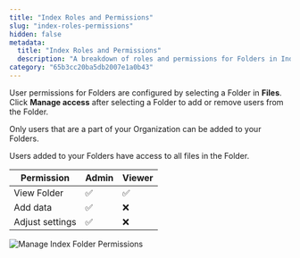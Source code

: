 ```yaml
---
title: "Index Roles and Permissions"
slug: "index-roles-permissions"
hidden: false
metadata: 
  title: "Index Roles and Permissions"
  description: "A breakdown of roles and permissions for Folders in Index."
category: "65b3cc20ba5db2007e1a0b43"
---
```


User permissions for Folders are configured by selecting a Folder in **Files**. Click **Manage access** after selecting a Folder to add or remove users from the Folder. 

<Note>Only users that are a part of your Organization can be added to your Folders.</Note>

Users added to your Folders have access to all files in the Folder.

<center>

| Permission      | Admin | Viewer |
|-----------------|-------|--------|
| View Folder     | ✅     | ✅     |
| Add data        | ✅     | ❌     |
| Adjust settings | ✅     | ❌     |

</center>

![Manage Index Folder Permissions](https://storage.googleapis.com/docs-media.encord.com/static/img/Index/index-manage-folder-permisssions.gif)


